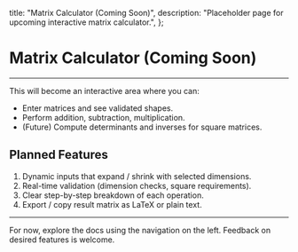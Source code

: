   title: "Matrix Calculator (Coming Soon)",
  description: "Placeholder page for upcoming interactive matrix calculator.",
};

# Matrix Calculator (Coming Soon)

---

This will become an interactive area where you can:

- Enter matrices and see validated shapes.
- Perform addition, subtraction, multiplication.
- (Future) Compute determinants and inverses for square matrices.

## Planned Features

1. Dynamic inputs that expand / shrink with selected dimensions.
2. Real-time validation (dimension checks, square requirements).
3. Clear step-by-step breakdown of each operation.
4. Export / copy result matrix as LaTeX or plain text.

---

For now, explore the docs using the navigation on the left. Feedback on desired features is welcome.
